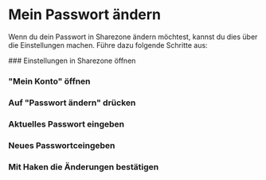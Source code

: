 
# Mein Passwort ändern

Wenn du dein Passwort in Sharezone ändern möchtest, kannst du dies über die Einstellungen machen.
Führe dazu folgende Schritte aus:

<Steps>
### Einstellungen in Sharezone öffnen 
  
### "Mein Konto" öffnen 
  
### Auf "Passwort ändern" drücken 
  
### Aktuelles Passwort eingeben 
  
### Neues Passwortceingeben 
  
### Mit Haken die Änderungen bestätigen

</Steps>
